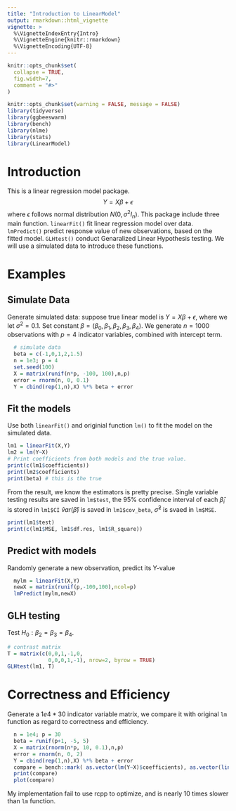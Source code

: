 ```yaml
---
title: "Introduction to LinearModel"
output: rmarkdown::html_vignette
vignette: >
  %\VignetteIndexEntry{Intro}
  %\VignetteEngine{knitr::rmarkdown}
  %\VignetteEncoding{UTF-8}
---
```


```r
knitr::opts_chunk$set(
  collapse = TRUE,
  fig.width=7,
  comment = "#>"
)
```
```r
knitr::opts_chunk$set(warning = FALSE, message = FALSE)
library(tidyverse)
library(ggbeeswarm)
library(bench)
library(nlme)
library(stats)
library(LinearModel)

```

# Introduction
This is a linear regression model package.  
$$Y = X\beta + \epsilon$$
where $\epsilon$ follows normal distribution $N(0,\sigma^2I_n)$. This package include three main function. `linearFit()` fit linear regression model over data. `lmPredict()` predict response value of new observations, based on the fitted model. `GLHtest()` conduct Genaralized Linear Hypothesis testing.
We will use a simulated data to introduce these functions.


# Examples
## Simulate Data
Generate simulated data: suppose true linear model is $Y = X\beta + \epsilon$,  where we let $\sigma^2 = 0.1$. Set constant $\beta = (\beta_0, \beta_1, \beta_2, \beta_3, \beta_4)$. We generate $n=1000$ observations with $p=4$ indicator variables, combined with intercept term. 
```r
  # simulate data
  beta = c(-1,0,1,2,1.5)
  n = 1e3; p = 4
  set.seed(100)
  X = matrix(runif(n*p, -100, 100),n,p)
  error = rnorm(n, 0, 0.1)
  Y = cbind(rep(1,n),X) %*% beta + error
```

## Fit the models
Use both `linearFit()` and originial function `lm()` to fit the model on the simulated data.
```r
lm1 = linearFit(X,Y)
lm2 = lm(Y~X)
# Print coefficients from both models and the true value.
print(c(lm1$coefficients))
print(lm2$coefficients)
print(beta) # this is the true 
```
From the result, we know the estimators is pretty precise. Single variable testing results are saved in `lm$test`, the 95% confidence interval of each $\hat\beta_i$ is stored in `lm1$CI` $\hat var(\hat\beta)$ is saved in `lm1$cov_beta`, $\hat\sigma^2$ is svaed in `lm$MSE`.
```r
print(lm1$test)
print(c(lm1$MSE, lm1$df.res, lm1$R_square))
```

## Predict with models
Randomly generate a new observation, predict its Y-value
```r
  mylm = linearFit(X,Y)
  newX = matrix(runif(p,-100,100),ncol=p)
  lmPredict(mylm,newX)
```

## GLH testing
Test $H_0: \beta_2 = \beta_3 = \beta_4$. 
```r
# contrast matrix 
T = matrix(c(0,0,1,-1,0,
             0,0,0,1,-1), nrow=2, byrow = TRUE)
GLHtest(lm1, T)
```

# Correctness and Efficiency
Generate a $1e4 * 30$ indicator variable matrix, we compare it with original `lm` function as regard to correctness and efficiency.
```r
  n = 1e4; p = 30
  beta = runif(p+1, -5, 5)
  X = matrix(rnorm(n*p, 10, 0.1),n,p)
  error = rnorm(n, 0, 2)
  Y = cbind(rep(1,n),X) %*% beta + error
  compare = bench::mark( as.vector(lm(Y~X)$coefficients), as.vector(linearFit(X,Y)$coefficients) )
  print(compare)
  plot(compare)
```
My implementation fail to use rcpp to optimize, and is nearly 10 times slower than `lm` function. 
